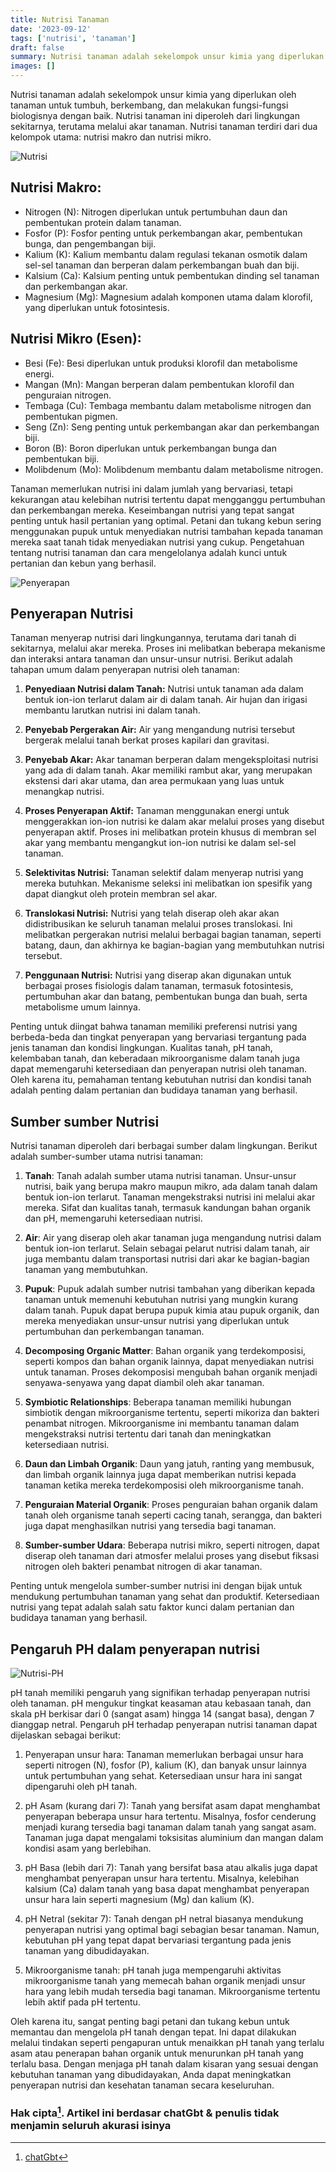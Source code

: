 ```yaml
---
title: Nutrisi Tanaman
date: '2023-09-12'
tags: ['nutrisi', 'tanaman']
draft: false
summary: Nutrisi tanaman adalah sekelompok unsur kimia yang diperlukan oleh tanaman untuk tumbuh
images: []
---
```


Nutrisi tanaman adalah sekelompok unsur kimia yang diperlukan oleh tanaman untuk tumbuh, berkembang, dan melakukan fungsi-fungsi biologisnya dengan baik. Nutrisi tanaman ini diperoleh dari lingkungan sekitarnya, terutama melalui akar tanaman. Nutrisi tanaman terdiri dari dua kelompok utama: nutrisi makro dan nutrisi mikro.

![Nutrisi](/static/images/hidroponik/nutrisi.jpg)

## Nutrisi Makro:

- Nitrogen (N): Nitrogen diperlukan untuk pertumbuhan daun dan pembentukan protein dalam tanaman.
- Fosfor (P): Fosfor penting untuk perkembangan akar, pembentukan bunga, dan pengembangan biji.
- Kalium (K): Kalium membantu dalam regulasi tekanan osmotik dalam sel-sel tanaman dan berperan dalam perkembangan buah dan biji.
- Kalsium (Ca): Kalsium penting untuk pembentukan dinding sel tanaman dan perkembangan akar.
- Magnesium (Mg): Magnesium adalah komponen utama dalam klorofil, yang diperlukan untuk fotosintesis.

## Nutrisi Mikro (Esen):

- Besi (Fe): Besi diperlukan untuk produksi klorofil dan metabolisme energi.
- Mangan (Mn): Mangan berperan dalam pembentukan klorofil dan penguraian nitrogen.
- Tembaga (Cu): Tembaga membantu dalam metabolisme nitrogen dan pembentukan pigmen.
- Seng (Zn): Seng penting untuk perkembangan akar dan perkembangan biji.
- Boron (B): Boron diperlukan untuk perkembangan bunga dan pembentukan biji.
- Molibdenum (Mo): Molibdenum membantu dalam metabolisme nitrogen.

Tanaman memerlukan nutrisi ini dalam jumlah yang bervariasi, tetapi kekurangan atau kelebihan nutrisi tertentu dapat mengganggu pertumbuhan dan perkembangan mereka. Keseimbangan nutrisi yang tepat sangat penting untuk hasil pertanian yang optimal. Petani dan tukang kebun sering menggunakan pupuk untuk menyediakan nutrisi tambahan kepada tanaman mereka saat tanah tidak menyediakan nutrisi yang cukup. Pengetahuan tentang nutrisi tanaman dan cara mengelolanya adalah kunci untuk pertanian dan kebun yang berhasil.

![Penyerapan](/static/images/hidroponik/penyerapan-air-hara.jpg)

## Penyerapan Nutrisi

Tanaman menyerap nutrisi dari lingkungannya, terutama dari tanah di sekitarnya, melalui akar mereka. Proses ini melibatkan beberapa mekanisme dan interaksi antara tanaman dan unsur-unsur nutrisi. Berikut adalah tahapan umum dalam penyerapan nutrisi oleh tanaman:

1. **Penyediaan Nutrisi dalam Tanah:** Nutrisi untuk tanaman ada dalam bentuk ion-ion terlarut dalam air di dalam tanah. Air hujan dan irigasi membantu larutkan nutrisi ini dalam tanah.

2. **Penyebab Pergerakan Air:** Air yang mengandung nutrisi tersebut bergerak melalui tanah berkat proses kapilari dan gravitasi.

3. **Penyebab Akar:** Akar tanaman berperan dalam mengeksploitasi nutrisi yang ada di dalam tanah. Akar memiliki rambut akar, yang merupakan ekstensi dari akar utama, dan area permukaan yang luas untuk menangkap nutrisi.

4. **Proses Penyerapan Aktif:** Tanaman menggunakan energi untuk menggerakkan ion-ion nutrisi ke dalam akar melalui proses yang disebut penyerapan aktif. Proses ini melibatkan protein khusus di membran sel akar yang membantu mengangkut ion-ion nutrisi ke dalam sel-sel tanaman.

5. **Selektivitas Nutrisi:** Tanaman selektif dalam menyerap nutrisi yang mereka butuhkan. Mekanisme seleksi ini melibatkan ion spesifik yang dapat diangkut oleh protein membran sel akar.

6. **Translokasi Nutrisi:** Nutrisi yang telah diserap oleh akar akan didistribusikan ke seluruh tanaman melalui proses translokasi. Ini melibatkan pergerakan nutrisi melalui berbagai bagian tanaman, seperti batang, daun, dan akhirnya ke bagian-bagian yang membutuhkan nutrisi tersebut.

7. **Penggunaan Nutrisi:** Nutrisi yang diserap akan digunakan untuk berbagai proses fisiologis dalam tanaman, termasuk fotosintesis, pertumbuhan akar dan batang, pembentukan bunga dan buah, serta metabolisme umum lainnya.

Penting untuk diingat bahwa tanaman memiliki preferensi nutrisi yang berbeda-beda dan tingkat penyerapan yang bervariasi tergantung pada jenis tanaman dan kondisi lingkungan. Kualitas tanah, pH tanah, kelembaban tanah, dan keberadaan mikroorganisme dalam tanah juga dapat memengaruhi ketersediaan dan penyerapan nutrisi oleh tanaman. Oleh karena itu, pemahaman tentang kebutuhan nutrisi dan kondisi tanah adalah penting dalam pertanian dan budidaya tanaman yang berhasil.

## Sumber sumber Nutrisi

Nutrisi tanaman diperoleh dari berbagai sumber dalam lingkungan. Berikut adalah sumber-sumber utama nutrisi tanaman:

1. **Tanah**: Tanah adalah sumber utama nutrisi tanaman. Unsur-unsur nutrisi, baik yang berupa makro maupun mikro, ada dalam tanah dalam bentuk ion-ion terlarut. Tanaman mengekstraksi nutrisi ini melalui akar mereka. Sifat dan kualitas tanah, termasuk kandungan bahan organik dan pH, memengaruhi ketersediaan nutrisi.

2. **Air**: Air yang diserap oleh akar tanaman juga mengandung nutrisi dalam bentuk ion-ion terlarut. Selain sebagai pelarut nutrisi dalam tanah, air juga membantu dalam transportasi nutrisi dari akar ke bagian-bagian tanaman yang membutuhkan.

3. **Pupuk**: Pupuk adalah sumber nutrisi tambahan yang diberikan kepada tanaman untuk memenuhi kebutuhan nutrisi yang mungkin kurang dalam tanah. Pupuk dapat berupa pupuk kimia atau pupuk organik, dan mereka menyediakan unsur-unsur nutrisi yang diperlukan untuk pertumbuhan dan perkembangan tanaman.

4. **Decomposing Organic Matter**: Bahan organik yang terdekomposisi, seperti kompos dan bahan organik lainnya, dapat menyediakan nutrisi untuk tanaman. Proses dekomposisi mengubah bahan organik menjadi senyawa-senyawa yang dapat diambil oleh akar tanaman.

5. **Symbiotic Relationships**: Beberapa tanaman memiliki hubungan simbiotik dengan mikroorganisme tertentu, seperti mikoriza dan bakteri penambat nitrogen. Mikroorganisme ini membantu tanaman dalam mengekstraksi nutrisi tertentu dari tanah dan meningkatkan ketersediaan nutrisi.

6. **Daun dan Limbah Organik**: Daun yang jatuh, ranting yang membusuk, dan limbah organik lainnya juga dapat memberikan nutrisi kepada tanaman ketika mereka terdekomposisi oleh mikroorganisme tanah.

7. **Penguraian Material Organik**: Proses penguraian bahan organik dalam tanah oleh organisme tanah seperti cacing tanah, serangga, dan bakteri juga dapat menghasilkan nutrisi yang tersedia bagi tanaman.

8. **Sumber-sumber Udara**: Beberapa nutrisi mikro, seperti nitrogen, dapat diserap oleh tanaman dari atmosfer melalui proses yang disebut fiksasi nitrogen oleh bakteri penambat nitrogen di akar tanaman.

Penting untuk mengelola sumber-sumber nutrisi ini dengan bijak untuk mendukung pertumbuhan tanaman yang sehat dan produktif. Ketersediaan nutrisi yang tepat adalah salah satu faktor kunci dalam pertanian dan budidaya tanaman yang berhasil.

## Pengaruh PH dalam penyerapan nutrisi

![Nutrisi-PH](/static/images/hidroponik/nutrisi-ph.png)

pH tanah memiliki pengaruh yang signifikan terhadap penyerapan nutrisi oleh tanaman. pH mengukur tingkat keasaman atau kebasaan tanah, dan skala pH berkisar dari 0 (sangat asam) hingga 14 (sangat basa), dengan 7 dianggap netral. Pengaruh pH terhadap penyerapan nutrisi tanaman dapat dijelaskan sebagai berikut:

1. Penyerapan unsur hara: Tanaman memerlukan berbagai unsur hara seperti nitrogen (N), fosfor (P), kalium (K), dan banyak unsur lainnya untuk pertumbuhan yang sehat. Ketersediaan unsur hara ini sangat dipengaruhi oleh pH tanah.

2. pH Asam (kurang dari 7): Tanah yang bersifat asam dapat menghambat penyerapan beberapa unsur hara tertentu. Misalnya, fosfor cenderung menjadi kurang tersedia bagi tanaman dalam tanah yang sangat asam. Tanaman juga dapat mengalami toksisitas aluminium dan mangan dalam kondisi asam yang berlebihan.

3. pH Basa (lebih dari 7): Tanah yang bersifat basa atau alkalis juga dapat menghambat penyerapan unsur hara tertentu. Misalnya, kelebihan kalsium (Ca) dalam tanah yang basa dapat menghambat penyerapan unsur hara lain seperti magnesium (Mg) dan kalium (K).

4. pH Netral (sekitar 7): Tanah dengan pH netral biasanya mendukung penyerapan nutrisi yang optimal bagi sebagian besar tanaman. Namun, kebutuhan pH yang tepat dapat bervariasi tergantung pada jenis tanaman yang dibudidayakan.

5. Mikroorganisme tanah: pH tanah juga mempengaruhi aktivitas mikroorganisme tanah yang memecah bahan organik menjadi unsur hara yang lebih mudah tersedia bagi tanaman. Mikroorganisme tertentu lebih aktif pada pH tertentu.

Oleh karena itu, sangat penting bagi petani dan tukang kebun untuk memantau dan mengelola pH tanah dengan tepat. Ini dapat dilakukan melalui tindakan seperti pengapuran untuk menaikkan pH tanah yang terlalu asam atau penerapan bahan organik untuk menurunkan pH tanah yang terlalu basa. Dengan menjaga pH tanah dalam kisaran yang sesuai dengan kebutuhan tanaman yang dibudidayakan, Anda dapat meningkatkan penyerapan nutrisi dan kesehatan tanaman secara keseluruhan.

### Hak cipta[^1]. Artikel ini berdasar chatGbt & penulis tidak menjamin seluruh akurasi isinya

[^1]: [chatGbt](https://chat.openai.com)
